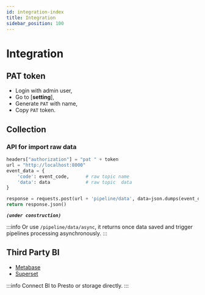 ```yaml
---
id: integration-index  
title: Integration  
sidebar_position: 100
---
```



# Integration
## PAT token

- Login with admin user,
- Go to [**setting**],
- Generate `PAT` with name,
- Copy `PAT` token.

## Collection
### API for import raw data

<Tabs>
<TabItem value="py" label="Python">


```python
headers["authorization"] = "pat " + token
url = "http://localhost:8000"
event_data = {
	'code': event_code,      # raw topic name
	'data': data             # raw topic  data
}

response = requests.post(url + 'pipeline/data', data=json.dumps(event_data), headers=headers)
return response.json()
```


</TabItem>
<TabItem value="ts" label="Typescript">

**_`(under construction)`_**

</TabItem>
</Tabs>

:::info
Or use `/pipeline/data/async`, it returns once data saved and trigger pipelines processing asynchronously.
:::

<!-- ##### Kafka 
- put pat in header 
- send {"event":"raw_topic code",data:data} to topic (KAFKA_TOPICS)

##### Rabbit Mq 
- put pat in header 
- send {"event":"raw_topic code",data:data} to queue with exchange  -->

## Third Party BI
- [Metabase](https://www.metabase.com/)
- [Superset](https://superset.apache.org/)

:::info
Connect BI to Presto or storage directly.
:::